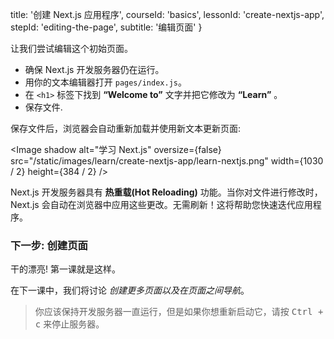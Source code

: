 
  title: '创建 Next.js 应用程序',
  courseId: 'basics',
  lessonId: 'create-nextjs-app',
  stepId: 'editing-the-page',
  subtitle: '编辑页面'
}

让我们尝试编辑这个初始页面。

- 确保 Next.js 开发服务器仍在运行。
- 用你的文本编辑器打开 `pages/index.js`。
- 在 `<h1>` 标签下找到 **“Welcome to”** 文字并把它修改为 **“Learn”** 。
- 保存文件.

保存文件后，浏览器会自动重新加载并使用新文本更新页面:

<Image
  shadow
  alt="学习 Next.js"
  oversize={false}
  src="/static/images/learn/create-nextjs-app/learn-nextjs.png"
  width={1030 / 2}
  height={384 / 2}
/>

Next.js 开发服务器具有 **热重载(Hot Reloading)** 功能。当你对文件进行修改时，Next.js 会自动在浏览器中应用这些更改。无需刷新！这将帮助您快速迭代应用程序。

### 下一步: 创建页面

干的漂亮! 第一课就是这样。

在下一课中，我们将讨论 _创建更多页面以及在页面之间导航_。

> 你应该保持开发服务器一直运行，但是如果你想重新启动它，请按 <kbd>Ctrl + c</kbd> 来停止服务器。

